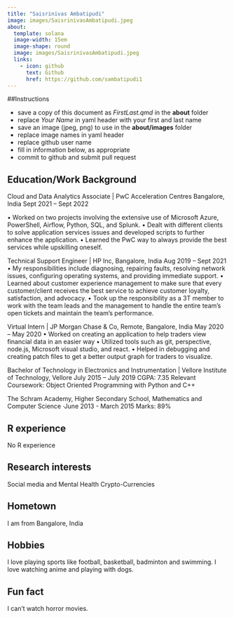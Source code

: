 ```yaml
---
title: "Saisrinivas Ambatipudi"
image: images/SaisrinivasAmbatipudi.jpeg
about:
  template: solana
  image-width: 15em
  image-shape: round
  image: images/SaisrinivasAmbatipudi.jpeg
  links:
    - icon: github
      text: Github
      href: https://github.com/sambatipudi1
---
```


##Instructions

  - save a copy of this document as *FirstLast.qmd* in the **about** folder
  - replace *Your Name* in yaml header with your first and last name
  - save an image (jpeg, png) to use in the **about/images** folder
  - replace image names in yaml header
  - replace github user name
  - fill in information below, as appropriate
  - commit to github and submit pull request

## Education/Work Background

Cloud and Data Analytics Associate | PwC Acceleration Centres Bangalore, India Sept 2021 – Sept 2022

• Worked on two projects involving the extensive use of Microsoft Azure, PowerShell, Airflow, Python, SQL, and Splunk. 
• Dealt with different clients to solve application services issues and developed scripts to further enhance the application. 
• Learned the PwC way to always provide the best services while upskilling oneself.

Technical Support Engineer | HP Inc, Bangalore, India Aug 2019 – Sept 2021 
• My responsibilities include diagnosing, repairing faults, resolving network issues, configuring operating systems, and providing immediate support. 
• Learned about customer experience management to make sure that every customer/client receives the best service to achieve customer loyalty, satisfaction, and advocacy. 
• Took up the responsibility as a 3T member to work with the team leads and the management to handle the entire team's open tickets and maintain the team's performance.

Virtual Intern | JP Morgan Chase & Co, Remote, Bangalore, India May 2020 – May 2020 
• Worked on creating an application to help traders view financial data in an easier way 
• Utilized tools such as git, perspective, node.js, Microsoft visual studio, and react. 
• Helped in debugging and creating patch files to get a better output graph for traders to visualize.

Bachelor of Technology in Electronics and Instrumentation | Vellore Institute of Technology, Vellore 
July 2015 – July 2019 
CGPA: 7.35 
Relevant Coursework: Object Oriented Programming with Python and C++

The Schram Academy, Higher Secondary School, Mathematics and Computer Science ·June 2013 - March 2015
Marks: 89%

## R experience

No R experience

## Research interests

Social media and Mental Health
Crypto-Currencies


## Hometown

I am from Bangalore, India


## Hobbies

I love playing sports like football, basketball, badminton and swimming.
I love watching anime and playing with dogs.

## Fun fact

I can't watch horror movies.

